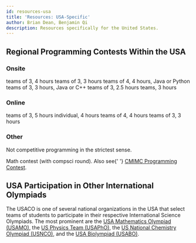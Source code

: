 ---
id: resources-usa
title: 'Resources: USA-Specific'
author: Brian Dean, Benjamin Qi
description: Resources specifically for the United States.
---

<!-- <Warning>

These links are provided for convenience only; USACO does not officially endorse or promote any of these sites or programs.

</Warning> -->

## Regional Programming Contests Within the USA

<!-- This list is surely quite incomplete -- if you run or know about other regional programming contests in the USA please email bcdean@clemson.edu to let us know to include a link to your contest!
 -->

### Onsite

<Resources>
	<Resource
		source="University of Central Florida"
		title="HSPT"
		url="https://hspt.ucfprogrammingteam.org/index.php/hspt/this-year-s-tournament"
	>
		teams of 3, 4 hours
	</Resource>
	<Resource
		source="Cornell"
		title="HSPC"
		url="https://www.cs.cornell.edu/events/cornell-high-school-programming-contest"
	>
		teams of 3, 3 hours
	</Resource>
	<Resource
		source="University of Pensylvania"
		title="PClassic"
		url="http://pclassic.org"
	>
		teams of 4, 4 hours, Java or Python
	</Resource>
	<Resource
		source="UT Dallas"
		title="Battle of the Brains"
		url="https://www.utdallas.edu/k12/hs-contest/"
	>
		teams of 3, 3 hours, Java or C++
	</Resource>
	<Resource
		source="Lockheed Martin"
		title="Code Quest"
		url="https://www.lockheedmartin.com/en-us/who-we-are/communities/codequest/code-quest-registration.html"
	>
		teams of 3, 2.5 hours
	</Resource>
	<Resource
		source="Hewlett-Packard"
		title="CodeWars"
		url="http://www.hpcodewars.org/"
	>
		teams, 3 hours
	</Resource>
</Resources>

<!-- <a href="https://cornell-hspc19.kattis.com/problems">2019 problems</a> -->

### Online

<Resources>
	<Resource
		source="Virginia Tech"
		title="HSPC"
		url="https://icpc.cs.vt.edu/#/hscontest2017"
	>
		teams of 3, 5 hours
	</Resource>
	<Resource
		source="University of Central Florida"
		title="HSPT Online"
		url="https://hspt.ucfprogrammingteam.org/index.php/hspt-online-edition"
	>
		individual, 4 hours
	</Resource>
	<Resource
		source="Montgomery Blair HS"
		title="mBIT"
		url="https://mbit.mbhs.edu/"
	>
		teams of 4, 4 hours
	</Resource>
	<Resource source="Lexington HS" title="LIT" url="https://lit.lhsmathcs.org/">
		teams of 3, 3 hours
	</Resource>
</Resources>

<!-- past problems on <a href="https://icpc.cs.vt.edu/#/hscontest2017">Kattis</a> -->

### Other

Not competitive programming in the strictest sense.

<Resources>
	<Resource
		source="Carnegie Mellon"
		title="CMIMC"
		url="https://cmimc-official.herokuapp.com/"
	>
		Math contest (with compsci round). Also see{' '}
		<a href="https://cmimcprogramming.org">CMIMC Programming Contest</a>.
	</Resource>
</Resources>

<!--
## Other Camps and Courses in the USA

There are of course many different computing camps and programs available for high-school students in different regions of the USA, but not so many tend to focus on algorithmic problem-solving. Some notable examples of programs that do focus on algorithmic problem solving include a new 2-week summer programming training camp for high-school students at the University of Central Florida, aimed at students who want to excel in programming contests like the USACO ([details](http://siucf.cs.ucf.edu/programming-competition-overview/)). In the Orange County Area (also in the Bay Area and online), [Star League](https://starleague.us/index.php/courses/a-star-computer-sciences), in the Bay Area, [Alpha Star Academy](https://alphastar.academy/) and [Ascende Learning](https://ascendelearning.com/), and in Northern Virginia, [Absolute Academy](https://www.absoluteacademy.net/) offer courses based on the USACO curriculum. Prof. Rajiv Gandhi organizes a [Program on Algorithmic Thinking](http://algorithmicthinking.org/) at Princeton University that provides summer program for high-school students interested in theoretical computer science. The [KTBYTE](https://www.ktbyte.com/) program offers relevant classes in Massachusetts and also online. An organization called "Stem Ivy" offers online [courses](http://usacocoach.com) geared towards USACO training.
 -->

## USA Participation in Other International Olympiads

The USACO is one of several national organizations in the USA that select teams
of students to participate in their respective International Science Olympiads.
The most prominent are the
[USA Mathematics Olympiad (USAMO)](http://amc.maa.org/usamo/usamo.shtml), the
[US Physics Team (USAPhO)](http://www.aapt.org/physicsteam/program.cfm), the
[US National Chemistry Olympiad (USNCO)](https://www.acs.org/content/acs/en/education/students/highschool/olympiad.html),
and the [USA Biolympiad (USABO)](http://www.usabo-trc.org).
